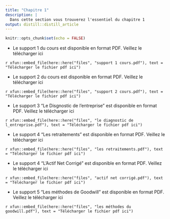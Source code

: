 ```yaml
---
title: "Chapitre 1"
description: |
  Dans cette section vous trouverez l'essentiel du chapitre 1
output: distill::distill_article
---
```


```r
knitr::opts_chunk$set(echo = FALSE)
```
- Le support 1 du cours est disponible en format PDF.
Veillez le télécharger  ici

<div class="contributor_org">

`r xfun::embed_file(here::here("files", "support 1 cours.pdf"), text = "Télécharger le fichier pdf ici")`
</div>



- Le support 2 du cours est disponible en format PDF.
Veillez le télécharger  ici

<div class="contributor_org">

`r xfun::embed_file(here::here("files", "support 2 cours.pdf"), text = "Télécharger le fichier pdf ici")`
</div>

- Le support 3 "Le Disgnostic de l'entreprise" est disponible en format PDF.
Veillez le télécharger  ici

<div class="contributor_org">

`r xfun::embed_file(here::here("files", "le diagnostic de l_entreprise.pdf"), text = "Télécharger le fichier pdf ici")`
</div>

- Le support 4 "Les retraitements " est disponible en format PDF.
Veillez le télécharger  ici

<div class="contributor_org">

`r xfun::embed_file(here::here("files", "les retraitements.pdf"), text = "Télécharger le fichier pdf ici")`
</div>

- Le support 4 "L'Actif Net Corrigé " est disponible en format PDF.
Veillez le télécharger  ici

<div class="contributor_org">

`r xfun::embed_file(here::here("files", "actif net corrigé.pdf"), text = "Télécharger le fichier pdf ici")`
</div>

- Le support 5 "Les méthodes de Goodwill " est disponible en format PDF.
Veillez le télécharger  ici

<div class="contributor_org">

`r xfun::embed_file(here::here("files", "les méthodes du goodwill.pdf"), text = "Télécharger le fichier pdf ici")`
</div>
